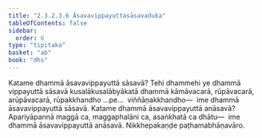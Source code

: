 ```yaml
---
title: "2.3.2.3.6 Āsavavippayuttasāsavaduka"
tableOfContents: false
sidebar:
  order: 6
type: "tipitaka"
basket: "ab"
book: "dhs"
---
```



<DynamicBreadcrumb />

<Division number="1116" book="dhs">

<Paragraph number="1807" book="dhs">
Katame dhammā āsavavippayuttā sāsavā? Tehi dhammehi ye dhammā vippayuttā sāsavā kusalākusalābyākatā dhammā kāmāvacarā, rūpāvacarā, arūpāvacarā, rūpakkhandho …pe…  viññāṇakkhandho—  ime dhammā āsavavippayuttā sāsavā.
</Paragraph>

</Division>
<Division number="1117" book="dhs">

<Paragraph number="1808" book="dhs">
Katame dhammā āsavavippayuttā anāsavā? Apariyāpannā maggā ca, maggaphalāni ca, asaṅkhatā ca dhātu—  ime dhammā āsavavippayuttā anāsavā.

</Paragraph>
</Division>

<Paragraph number="1809" type="center" book="dhs">
Nikkhepakaṇḍe paṭhamabhāṇavāro.
</Paragraph>